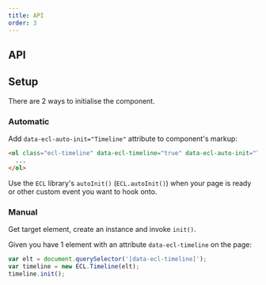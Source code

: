 ```yaml
---
title: API
order: 3
---
```



## API

<TimelineJSDoc />

## Setup

There are 2 ways to initialise the component.

### Automatic

Add `data-ecl-auto-init="Timeline"` attribute to component's markup:

```html
<ol class="ecl-timeline" data-ecl-timeline="true" data-ecl-auto-init="Timeline">
  ...
</ol>
```

Use the `ECL` library's `autoInit()` (`ECL.autoInit()`) when your page is ready or other custom event you want to hook onto.

### Manual

Get target element, create an instance and invoke `init()`.

Given you have 1 element with an attribute `data-ecl-timeline` on the page:

```js
var elt = document.querySelector('[data-ecl-timeline]');
var timeline = new ECL.Timeline(elt);
timeline.init();
```
